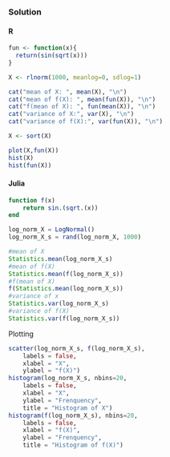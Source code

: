 ### Solution {.tabset}

#### R

```r
fun <- function(x){
  return(sin(sqrt(x)))
}

X <- rlnorm(1000, meanlog=0, sdlog=1)

```

```r
cat("mean of X: ", mean(X), "\n")
cat("mean of f(X): ", mean(fun(X)), "\n")
cat("f(mean of X): ", fun(mean(X)), "\n")
cat("variance of X:", var(X), "\n")
cat("variance of f(X):", var(fun(X)), "\n")

X <- sort(X)
```

```r
plot(X,fun(X))
hist(X)
hist(fun(X))

```

#### Julia
```julia
function f(x)
    return sin.(sqrt.(x))
end
```

```julia
log_norm_X = LogNormal()
log_norm_X_s = rand(log_norm_X, 1000)
```

```julia
#mean of X
Statistics.mean(log_norm_X_s)
#mean of f(X)
Statistics.mean(f(log_norm_X_s))
#f(mean of X)
f(Statistics.mean(log_norm_X_s))
#variance of x
Statistics.var(log_norm_X_s)
#variance of f(X)
Statistics.var(f(log_norm_X_s))
```
Plotting
```julia
scatter(log_norm_X_s, f(log_norm_X_s),
    labels = false,
    xlabel = "X",
    ylabel = "f(X)")
histogram(log_norm_X_s, nbins=20,
    labels = false,
    xlabel = "X",
    ylabel = "Frenquency",
    title = "Histogram of X")
histogram(f(log_norm_X_s), nbins=20,
    labels = false,
    xlabel = "f(X)",
    ylabel = "Frenquency",
    title = "Histogram of f(X)")
```
